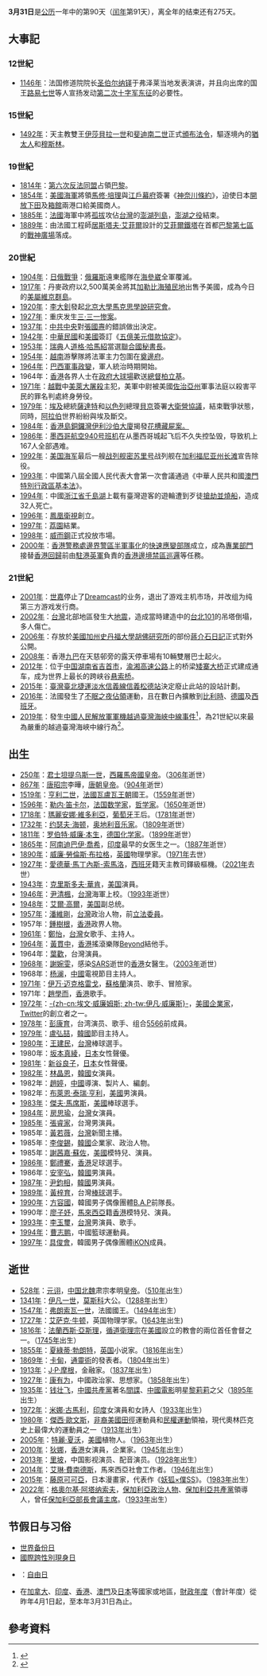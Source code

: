 {{noteTA
|G1=地名
|G2=PP
|G3=Show
|G4=USState
|1=zh-tw:道格·哈馬紹; zh-hk:達格·哈馬舍爾德; zh-cn:达格·哈马舍尔德;
|2=zh-hant:大衛營; zh-hans:戴维营;
|3=zh-tw:克里斯多夫·華肯; zh-hk:基斯杜化·華堅; zh-hans:克里斯多福·沃肯;
|4=zh-tw:艾爾·高爾; zh-hk:阿爾·戈爾; zh-hans:阿尔·戈尔;
|5=zh-tw:伊旺·麥奎格; zh-hk:伊雲·麥葵格; zh-hans:伊万·迈克格雷戈;
|6=zh-tw:潔西卡·柔兒; zh-hk:謝茜嘉·蘇佐; zh-cn:杰西卡·斯佐尔;
|7=zh-hant:夏綠蒂·勃朗特; zh-cn:夏洛蒂·勃朗特;
|8=zh-hant:費南德斯; zh-hans:费尔南德斯;
|9=zh-hans:弗朗索瓦; zh-hant:法蘭索瓦;
|10=zh:笛卡儿; zh-hans:笛卡尔; zh-hant:笛卡兒;
|11=zh-hans:卡斯蒂利亚;zh-hant:卡斯蒂利亞;zh-tw:卡斯提亞;
|12=zh-hans:马休·佩里; zh-hant:馬修·培理;
|13=zh-tw:艾菲爾;zh-hk:艾菲爾;zh-hans:埃菲尔;
|14=zh:維爾京群島;zh-hans:维尔京群岛;zh-tw:維京群島;zh-hk:處女群島;
|15=zh-hans:萨达特;zh-tw:沙達特;zh-hk:沙達;
}}
{{DayInMonth|3}}
'''3月31日'''是[[公历|公历]]一年中的第90天（[[闰年|闰年]]第91天），离全年的结束还有275天。

== 大事記 ==
=== 12世紀 ===
* [[1146年|1146年]]：法国修道院院长[[圣伯尔纳铎|圣伯尔纳铎]]于弗泽莱当地发表演讲，并且向出席的国王[[路易七世_(法兰西)|路易七世]]等人宣扬发动[[第二次十字军东征|第二次十字军东征]]的必要性。

=== 15世紀 ===
* [[1492年|1492年]]：天主教雙王[[伊莎貝拉一世_(卡斯提爾)|伊莎貝拉一世]]和[[斐迪南二世_(亞拉岡)|斐迪南二世]]正式[[阿罕布拉法令|頒布法令]]，驅逐境內的[[猶太人|猶太人]]和[[穆斯林|穆斯林]]。

=== 19世紀 ===
* [[1814年|1814年]]：[[第六次反法同盟|第六次反法同盟]]占領[[巴黎|巴黎]]。
* [[1854年|1854年]]：[[美國海軍|美國海軍]]將領[[馬修·培理|馬修·培理]]與[[江戶幕府|江戶幕府]]簽署《[[神奈川條約|神奈川條約]]》，迫使日本[[鎖國_(日本)|開放]][[下田市|下田]]及[[函館市|箱館]]兩港口給美國商人。
* [[1885年|1885年]]：[[法國|法國]]海軍中將[[孤拔|孤拔]]攻佔[[臺灣|台灣]]的[[澎湖列島|澎湖列島]]，[[澎湖之役_(1885年)|澎湖之役]]結束。
* [[1889年|1889年]]：由法國工程師[[居斯塔夫·艾菲爾|居斯塔夫·艾菲爾]]設計的[[艾菲爾鐵塔|艾菲爾鐵塔]]在首都[[巴黎|巴黎]][[巴黎第七區|第七區]]的[[戰神廣場_(巴黎)|戰神廣場]]落成。

=== 20世紀 ===
* [[1904年|1904年]]：[[日俄戰爭|日俄戰爭]]：[[俄羅斯|俄羅斯]]遠東艦隊在[[海參崴|海參崴]]全軍覆滅。
* [[1917年|1917年]]：丹麥政府以2,500萬美金將其[[丹屬西印度群島|加勒比海殖民地]]出售予美國，成為今日的[[美屬維京群島|美屬維京群島]]。
* [[1920年|1920年]]：[[李大釗|李大釗]]發起[[北京大學|北京大學]][[馬克思學說研究會|馬克思學說研究會]]。
* [[1927年|1927年]]：重庆发生[[三·三一惨案|三·三一惨案]]。
* [[1937年|1937年]]：[[中共中央|中共中央]]對[[張國燾|張國燾]]的錯誤做出決定。
* [[1942年|1942年]]：[[中華民國|中華民國]]和[[美國|美國]]簽訂《[[五億美元借款協定|五億美元借款協定]]》。
* [[1953年|1953年]]：[[瑞典|瑞典]]人[[道格·哈馬紹|道格·哈馬紹]]當選[[聯合國秘書長|聯合國秘書長]]。
* [[1954年|1954年]]：[[越南|越南]]游擊隊將法軍主力包圍在[[奠边府市|奠邊府]]。
* [[1964年|1964年]]：[[巴西|巴西]][[1964年巴西政變|軍事政變]]，軍人統治時期開始。
* 1964年：[[香港|香港]]各界人士在[[香港大球場|政府大球場]]歡送[[香港總督|總督]][[柏立基|柏立基]]。
* [[1971年|1971年]]：[[越戰|越戰]]中[[美萊大屠殺|美萊大屠殺]]主犯，美軍中尉{{link-en|威廉·凱利|William Calley}}被美國[[佐治亞州|佐治亞州]]軍事法庭以殺害平民的罪名判處終身勞役。
* [[1979年|1979年]]：[[埃及|埃及]]總統[[薩達特|薩達特]]和[[以色列|以色列]]總理[[貝京|貝京]]簽署[[大衛營協議|大衛營協議]]，結束戰爭狀態，同時，[[阿拉伯世界|阿拉伯]]世界紛紛與埃及斷交。
* [[1984年|1984年]]：[[香港島|香港島]][[銅鑼灣|銅鑼灣]][[伊利沙伯大廈|伊利沙伯大廈]]揭發[[伊利莎伯大廈花槽藏雙屍命案|花槽藏屍案。]]
* [[1986年|1986年]]：[[墨西哥航空940号班机空难|墨西哥航空940号班机]]在从墨西哥城起飞后不久失控坠毁，导致机上167人全部遇难。
* [[1992年|1992年]]：[[美国海军|美国海军]]最后一艘[[战列舰|战列舰]][[密苏里号|密苏里号]]战列舰在[[加利福尼亚州|加利福尼亚州]][[長灘_(加利福尼亞州)|长滩]]宣告除役。
* [[1993年|1993年]]：中國第八屆全國人民代表大會第一次會議通過《中華人民共和國[[澳門特別行政區基本法|澳門特別行政區基本法]]》。
* [[1994年|1994年]]：中國[[浙江省|浙江省]][[千島湖|千島湖]]上載有臺灣遊客的遊輪遭到歹徒[[千島湖事件|搶劫並燒船]]，造成32人死亡。
* [[1996年|1996年]]：[[鳳凰衛視|鳳凰衛視]]創立。
* [[1997年|1997年]]：[[荔園|荔園]]結業。
* [[1998年|1998年]]：[[威而鋼|威而鋼]]正式投放市場。
* [[2000年|2000年]]：[[香港警務處|香港警務處]][[邊界警區|邊界警區]][[半軍事化|半軍事化]]的[[快速應變部隊|快速應變部隊]]成立，成為[[專業|專業]][[香港警務處架構|部門]]接替[[香港回歸|香港回歸]]前由[[駐港英軍|駐港英軍]]負責的[[香港邊境禁區|香港邊境禁區]][[巡邏|巡邏]]等任務。

=== 21世紀 ===
* [[2001年|2001年]]：[[世嘉|世嘉]]停止了[[Dreamcast|Dreamcast]]的业务，退出了游戏主机市场，并改组为纯第三方游戏发行商。
* [[2002年|2002年]]：[[台灣|台灣]]北部地區發生大[[331大地震|地震]]，造成當時建造中的[[台北101|台北101]]的吊塔倒塌，多人傷亡。
* [[2006年|2006年]]：存放於[[美國|美國]][[加州|加州]][[史丹福大學|史丹福大學]][[胡佛研究所|胡佛研究所]]的部份[[蔣介石日記|蔣介石日記]]正式對外公開。
* [[2008年|2008年]]：香港[[九巴|九巴]]在天慈邨旁的露天停車場有10輛雙層巴士起火。
* [[2012年|2012年]]：位于[[中国|中国]][[湖南省|湖南省]][[吉首市|吉首市]]，[[渝湘高速公路|渝湘高速公路]]上的桥梁[[矮寨大桥|矮寨大桥]]正式建成通车，成为世界上最长的跨峡谷[[悬索桥|悬索桥]]。
* [[2015年|2015年]]：[[臺灣|臺灣]][[臺北捷運|臺北捷運]][[淡水信義線|淡水信義線]][[信義松德站|信義松德站]]決定廢止此站的設站計劃。
* [[2016年|2016年]]：法國發生了[[不眠之夜|不眠之夜]][[佔領|佔領]]運動，且在數日內擴散到[[比利時|比利時]]、[[德國|德國]]及[[西班牙|西班牙]]。
* [[2019年|2019年]]：發生[[2019年中國人民解放軍軍機越過臺灣海峽中線事件|中國人民解放軍軍機越過臺灣海峽中線事件]]<ref>{{Cite web | url = https://www.straitstimes.com/opinion/st-editorial/boost-to-us-taiwan-ties-risks-more-tension |title = Boost to US-Taiwan ties risks more tension |author =   |date = 2019年4月6日 |publisher = 《[[海峽時報|海峽時報]]》 |language = en |accessdate = 2019年4月6日 |archive-date = 2019年9月12日 |archive-url = https://web.archive.org/web/20190912202049/https://www.straitstimes.com/opinion/st-editorial/boost-to-us-taiwan-ties-risks-more-tension |dead-url = no }}</ref>，為21世紀以來最為嚴重的越過臺灣海峽中線行為<ref name = >{{Cite web |url = https://worldview.stratfor.com/article/chinese-fighters-cross-taiwan-strait |title = Taiwan: Chinese Fighters Fly Across the Taiwan Strait as Regional Tensions Soar |author =   |date = 2019年4月1日 |publisher = {{Link-en|Stratfor|Stratfor}} |language = en |accessdate = 2019年4月5日 |archive-url = https://web.archive.org/web/20190401223334/https://worldview.stratfor.com/article/chinese-fighters-cross-taiwan-strait |archive-date = 2019年4月1日 |dead-url = no }}</ref>。

== 出生 ==
* [[250年|250年]]：[[君士坦提乌斯一世|君士坦提乌斯一世]]，[[西羅馬帝國|西羅馬帝國]][[羅馬皇帝列表|皇帝]]。（[[306年|306年]]逝世）
* [[867年|867年]]：[[唐昭宗|唐昭宗]]李曄，[[唐朝|唐朝]][[唐朝皇帝|皇帝]]。（[[904年|904年]]逝世）
* [[1519年|1519年]]：[[亨利二世_(法兰西)|亨利二世]]，[[法國|法國]][[瓦盧瓦王朝|瓦盧瓦王朝]]國王。（[[1559年|1559年]]逝世）
* [[1596年|1596年]]：[[勒内·笛卡尔|勒内·笛卡尔]]，[[法国|法国]][[数学家|数学家]]，[[哲學家|哲学家]]。（[[1650年|1650年]]逝世）
* [[1718年|1718年]]：[[瑪麗安娜·維多利亞_(西班牙)|瑪麗安娜·維多利亞]]，[[葡萄牙|葡萄牙]]王后。（[[1781年|1781年]]逝世）
* [[1732年|1732年]]：[[约瑟夫·海顿|约瑟夫·海顿]]，[[奥地利|奥地利]][[音乐家|音乐家]]。（[[1809年|1809年]]逝世）
* [[1811年|1811年]]：[[罗伯特·威廉·本生|罗伯特·威廉·本生]]，[[德国|德国]][[化学家|化学家]]。（[[1899年|1899年]]逝世）
* [[1865年|1865年]]：[[阿南迪巴伊·喬希|阿南迪巴伊·喬希]]，[[印度|印度]]最早的女医生之一。（[[1887年|1887年]]逝世）
* [[1890年|1890年]]：[[威廉·勞倫斯·布拉格|威廉·勞倫斯·布拉格]]，[[英國|英國]]物理學家。（[[1971年|1971年]]去世）
* [[1927年|1927年]]：[[愛德華·馬丁內斯-索馬洛|愛德華·馬丁內斯-索馬洛]]，[[西班牙|西班牙]]籍天主教司鐸級樞機。（[[2021年|2021年]]去世）
* [[1943年|1943年]]：[[克里斯多夫·華肯|克里斯多夫·華肯]]，[[美国|美国]]演員。
* [[1946年|1946年]]：[[尹清楓|尹清楓]]，[[台灣|台灣]]海軍上校。（[[1993年|1993年]]逝世）
* [[1948年|1948年]]：[[艾爾·高爾|艾爾·高爾]]，[[美国|美国]]副总统。
* [[1957年|1957年]]：[[潘維剛|潘維剛]]，[[台灣|台灣]]政治人物，前[[立法委員|立法委員]]。
* 1957年：[[鍾樹根|鍾樹根]]，[[香港|香港]]政界人物。
* [[1961年|1961年]]：[[鄭怡|鄭怡]]，[[台灣|台灣]]女歌手、主持人。
* [[1964年|1964年]]：[[黃貫中|黃貫中]]，[[香港|香港]]搖滾樂隊[[Beyond|Beyond]]結他手。
* 1964年：[[葉歡|葉歡]]，台灣演員。
* [[1968年|1968年]]：[[謝婉雯|謝婉雯]]，感染[[SARS|SARS]]逝世的[[香港|香港]]女醫生。（[[2003年|2003年]]逝世）
* 1968年：[[杨澜|杨澜]]，[[中國|中國]]電視節目主持人。
* [[1971年|1971年]]：[[伊万·迈克格雷戈|伊万·迈克格雷戈]]，[[蘇格蘭|蘇格蘭]]演员、歌手、冒險家。
* 1971年：[[趙學而|趙學而]]，[[香港|香港]]歌手。
* [[1972年|1972年]]：[[埃文·威廉姆斯|-{zh-cn:埃文·威廉姆斯; zh-tw:伊凡·威廉斯}-]]，[[美國|美國]][[企業家|企業家]]，[[Twitter|Twitter]]的創立者之一。
* [[1978年|1978年]]：[[彭康育|彭康育]]，台湾演员、歌手、组合[[5566|5566]]前成員。
* [[1979年|1979年]]：[[盧弘喆|盧弘喆]]，[[韓國|韓國]]節目主持人。
* [[1980年|1980年]]：[[王建民_(棒球選手)|王建民]]，[[台灣|台灣]]棒球選手。
* 1980年：[[坂本真綾|坂本真綾]]，[[日本|日本]]女性聲優。
* [[1981年|1981年]]：[[新谷良子|新谷良子]]，[[日本|日本]]女性聲優。
* [[1982年|1982年]]：[[林晶恩|林晶恩]]，[[韓國|韓國]]女演員。
* 1982年：[[趙婷|趙婷]]，[[中國|中國]]導演、製片人、編劇。
* 1982年：[[布萊恩·泰瑞·亨利|布萊恩·泰瑞·亨利]]，[[美國|美國]]男演員。
* [[1983年|1983年]]：[[傑夫·馬席斯|傑夫·馬席斯]]，[[美國|美國]]棒球選手。
* [[1984年|1984年]]：[[房思瑜|房思瑜]]，[[台灣|台灣]]女演員。
* [[1985年|1985年]]：[[張睿家|張睿家]]，台灣男演員。
* 1985年：[[黃若薇|黃若薇]]，[[台灣|台灣]]新聞主播。
* 1985年：[[李俊錫|李俊錫]]，[[韓國|韓國]]企業家、政治人物。
* 1985年：[[謝茜嘉·蘇佐|謝茜嘉·蘇佐]]，[[美國|美國]]模特兒、演員。
* [[1986年|1986年]]：[[鄭禮騫|鄭禮騫]]，[[香港|香港]]足球選手。
* 1986年：[[安宰弘|安宰弘]]，[[韓國|韓國]]男演員。
* [[1987年|1987年]]：[[尹鈞相|尹鈞相]]，[[韓國|韓國]]男演員。
* [[1989年|1989年]]：[[黃梓育|黃梓育]]，台灣[[棒球|棒球]]選手。
* [[1990年|1990年]]：[[方容國|方容國]]，韓國男子偶像團體[[B.A.P|B.A.P]]前隊長。
* 1990年：[[廖子妤|廖子妤]]，[[馬來西亞|馬來西亞]]籍[[香港|香港]]模特兒、演員。
* [[1993年|1993年]]：[[李玉璽|李玉璽]]，[[台灣|台灣]]男演員、歌手。
* [[1994年|1994年]]：[[曹志鹏|曹志鹏]]，中國籃球運動員。
* [[1997年|1997年]]：[[具俊會|具俊會]]，韓國男子偶像團體[[iKON|iKON]]成員。

== 逝世 ==
* [[528年|528年]]：[[元诩|元诩]]，[[中国|中国]][[北魏|北魏]]肃宗孝明[[中国皇帝|皇帝]]。（[[510年|510年]]出生）
* [[1341年|1341年]]：[[伊凡一世|伊凡一世]]，[[莫斯科|莫斯科]]大公。（[[1288年|1288年]]出生）
* [[1547年|1547年]]：[[弗朗索瓦一世_(法兰西)|弗朗索瓦一世]]，法國國王。（[[1494年|1494年]]出生）
* [[1727年|1727年]]：[[艾萨克·牛顿|艾萨克·牛顿]]，英国物理学家。([[1643年|1643年]]出生)
* [[1816年|1816年]]：[[法蘭西斯·亞斯理|法蘭西斯·亞斯理]]，[[循道衛理宗|循道衛理宗]]在[[美國|美國]]設立的教會的兩位首任會督之一。（[[1745年|1745年]]出生）
* [[1855年|1855年]]：[[夏綠蒂·勃朗特|夏綠蒂·勃朗特]]，[[英国|英国]]小说家。（[[1816年|1816年]]出生）
* [[1869年|1869年]]：[[卡甸|卡甸]]，[[通靈術|通靈術]]的發表者。（[[1804年|1804年]]出生）
* [[1913年|1913年]]：[[J·P·摩根|J·P·摩根]]，金融家。（[[1837年|1837年]]出生）
* [[1927年|1927年]]：[[康有为|康有为]]，中國政治家、思想家。（[[1858年|1858年]]出生）
* [[1935年|1935年]]：[[钱壮飞|钱壮飞]]，[[中國共產黨|中國共產黨]]著名[[間諜|間諜]]、[[中國電影|中國電影]]明星[[黎莉莉|黎莉莉]]之父（[[1895年|1895年]]出生）
* [[1972年|1972年]]：[[米娜·古馬利|米娜·古馬利]]，[[印度|印度]]女演員和女詩人（[[1933年|1933年]]出生）
* [[1980年|1980年]]：[[傑西·歐文斯|傑西·歐文斯]]，[[非裔|非裔]][[美國|美國]][[田徑|田徑]]運動員和[[民權運動|民權運動]]領袖，現代奧林匹克史上最偉大的運動員之一（[[1913年|1913年]]出生）
* [[2005年|2005年]]：[[特麗·夏沃|特麗·夏沃]]，[[美國|美國]]植物人。（[[1963年|1963年]]出生）
* [[2010年|2010年]]：[[狄娜|狄娜]]，[[香港|香港]]女演員，企業家。（[[1945年|1945年]]出生）
* [[2013年|2013年]]：[[里坡|里坡]]，中国影视演员、配音演员。（[[1928年|1928年]]出生）
* [[2014年|2014年]]：[[艾琳·費南德斯|艾琳·費南德斯]]，馬來西亞社會工作者。（[[1946年|1946年]]出生）
* [[2015年|2015年]]：[[藤原可可亞|藤原可可亞]]，日本漫畫家，代表作《[[妖狐×僕SS|妖狐×僕SS]]》。（[[1983年|1983年]]出生）
* [[2022年|2022年]]：[[格奧尔基·阿塔纳索夫|格奧尔基·阿塔纳索夫]]，[[保加利亞|保加利亞]][[政治人物|政治人物]]、[[保加利亞共產黨|保加利亞共產黨]]領導人，曾任[[保加利亞總理|保加利亞部長會議主席]]。（[[1933年|1933年]]出生）

== 节假日与习俗 ==
* [[世界备份日|世界备份日]]
* [[國際跨性別現身日|國際跨性別現身日]]
* {{MLT}}：[[自由日_(馬爾他)|自由日]]
* 在[[加拿大|加拿大]]、[[印度|印度]]、[[香港|香港]]、[[澳門|澳門]]及[[日本|日本]]等國家或地區，[[財政年度|財政年度]]（會計年度）從昨年4月1日起，至本年3月31日為止。

== 參考資料 ==
{{commons|Category:31 March}}
{{reflist}}
{{月份}}
